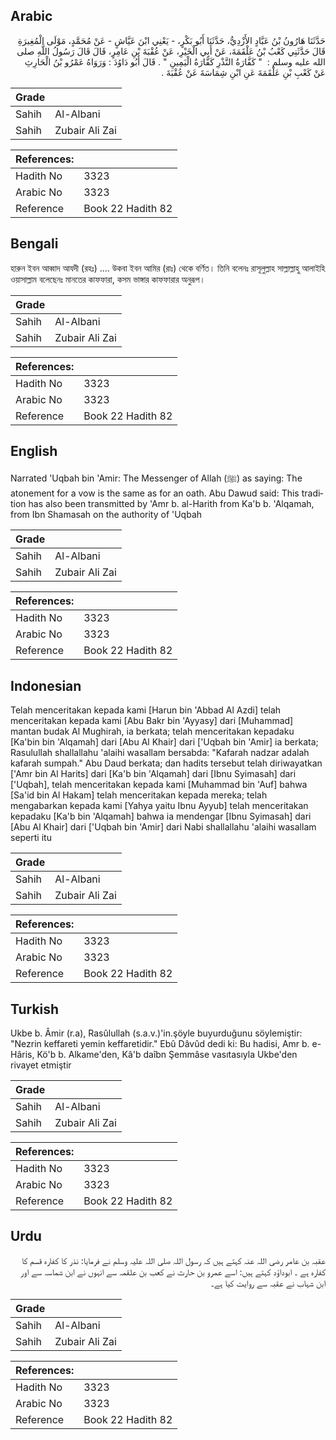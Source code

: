 ## Arabic


<div dir="rtl" lang="ar" style={{fontSize:'larger',backgroundColor:'#f8f9fa',padding:20}}>
حَدَّثَنَا هَارُونُ بْنُ عَبَّادٍ الأَزْدِيُّ، حَدَّثَنَا أَبُو بَكْرٍ، - يَعْنِي ابْنَ عَيَّاشٍ - عَنْ مُحَمَّدٍ، مَوْلَى الْمُغِيرَةِ قَالَ حَدَّثَنِي كَعْبُ بْنُ عَلْقَمَةَ، عَنْ أَبِي الْخَيْرِ، عَنْ عُقْبَةَ بْنِ عَامِرٍ، قَالَ قَالَ رَسُولُ اللَّهِ صلى الله عليه وسلم ‏:‏ ‏ "‏ كَفَّارَةُ النَّذْرِ كَفَّارَةُ الْيَمِينِ ‏"‏ ‏.‏ قَالَ أَبُو دَاوُدَ ‏:‏ وَرَوَاهُ عَمْرُو بْنُ الْحَارِثِ عَنْ كَعْبِ بْنِ عَلْقَمَةَ عَنِ ابْنِ شِمَاسَةَ عَنْ عُقْبَةَ ‏.‏
</div>
<div style={{backgroundColor:'#f8f9fa',padding:20, marginBottom: 10}}><table> <thead> <tr> <th>Grade</th> <th></th> </tr> </thead> <tbody> <tr><td>Sahih</td><td>Al-Albani</td></tr><tr><td>Sahih</td><td>Zubair Ali Zai</td></tr></tbody></table><table> <thead> <tr> <th>References:</th> <th></th> </tr> </thead> <tbody><tr><td>Hadith No</td><td>3323</td></tr><tr><td>Arabic No</td><td>3323</td></tr><tr><td>Reference</td><td>Book 22 Hadith 82</td></tr></tbody></table></div>

## Bengali


<div dir="ltr" lang="bn" style={{fontSize:'larger',backgroundColor:'#f8f9fa',padding:20}}>
হারুন ইবন আব্বাদ আযদী (রহঃ) .... উকবা ইবন আমির (রাঃ) থেকে বর্ণিত। তিনি বলেনঃ রাসূলুল্লাহ সাল্লাল্লাহু আলাইহি ওয়াসাল্লাম বলেছেনঃ মানতের কাফফারা, কসম ভাঙ্গার কাফফারার অনুরূপ।
</div>
<div style={{backgroundColor:'#f8f9fa',padding:20, marginBottom: 10}}><table> <thead> <tr> <th>Grade</th> <th></th> </tr> </thead> <tbody> <tr><td>Sahih</td><td>Al-Albani</td></tr><tr><td>Sahih</td><td>Zubair Ali Zai</td></tr></tbody></table><table> <thead> <tr> <th>References:</th> <th></th> </tr> </thead> <tbody><tr><td>Hadith No</td><td>3323</td></tr><tr><td>Arabic No</td><td>3323</td></tr><tr><td>Reference</td><td>Book 22 Hadith 82</td></tr></tbody></table></div>

## English


<div dir="ltr" lang="en" style={{fontSize:'larger',backgroundColor:'#f8f9fa',padding:20}}>
Narrated 'Uqbah bin 'Amir: The Messenger of Allah (ﷺ) as saying: The atonement for a vow is the same as for an oath. Abu Dawud said: This tradition has also been transmitted by 'Amr b. al-Harith from Ka'b b. 'Alqamah, from Ibn Shamasah on the authority of 'Uqbah
</div>
<div style={{backgroundColor:'#f8f9fa',padding:20, marginBottom: 10}}><table> <thead> <tr> <th>Grade</th> <th></th> </tr> </thead> <tbody> <tr><td>Sahih</td><td>Al-Albani</td></tr><tr><td>Sahih</td><td>Zubair Ali Zai</td></tr></tbody></table><table> <thead> <tr> <th>References:</th> <th></th> </tr> </thead> <tbody><tr><td>Hadith No</td><td>3323</td></tr><tr><td>Arabic No</td><td>3323</td></tr><tr><td>Reference</td><td>Book 22 Hadith 82</td></tr></tbody></table></div>

## Indonesian


<div dir="ltr" lang="id" style={{fontSize:'larger',backgroundColor:'#f8f9fa',padding:20}}>
Telah menceritakan kepada kami [Harun bin 'Abbad Al Azdi] telah menceritakan kepada kami [Abu Bakr bin 'Ayyasy] dari [Muhammad] mantan budak Al Mughirah, ia berkata; telah menceritakan kepadaku [Ka'bin bin 'Alqamah] dari [Abu Al Khair] dari ['Uqbah bin 'Amir] ia berkata; Rasulullah shallallahu 'alaihi wasallam bersabda: "Kafarah nadzar adalah kafarah sumpah." Abu Daud berkata; dan hadits tersebut telah diriwayatkan ['Amr bin Al Harits] dari [Ka'b bin 'Alqamah] dari [Ibnu Syimasah] dari ['Uqbah], telah menceritakan kepada kami [Muhammad bin 'Auf] bahwa [Sa'id bin Al Hakam] telah menceritakan kepada mereka; telah mengabarkan kepada kami [Yahya yaitu Ibnu Ayyub] telah menceritakan kepadaku [Ka'b bin 'Alqamah] bahwa ia mendengar [Ibnu Syimasah] dari [Abu Al Khair] dari ['Uqbah bin 'Amir] dari Nabi shallallahu 'alaihi wasallam seperti itu
</div>
<div style={{backgroundColor:'#f8f9fa',padding:20, marginBottom: 10}}><table> <thead> <tr> <th>Grade</th> <th></th> </tr> </thead> <tbody> <tr><td>Sahih</td><td>Al-Albani</td></tr><tr><td>Sahih</td><td>Zubair Ali Zai</td></tr></tbody></table><table> <thead> <tr> <th>References:</th> <th></th> </tr> </thead> <tbody><tr><td>Hadith No</td><td>3323</td></tr><tr><td>Arabic No</td><td>3323</td></tr><tr><td>Reference</td><td>Book 22 Hadith 82</td></tr></tbody></table></div>

## Turkish


<div dir="ltr" lang="tr" style={{fontSize:'larger',backgroundColor:'#f8f9fa',padding:20}}>
Ukbe b. Âmir (r.a), Rasûlullah (s.a.v.)'in.şöyle buyurduğunu söylemiştir: "Nezrin keffareti yemin keffaretidir." Ebû Dâvûd dedi ki: Bu hadisi, Amr b. e-Hâris, Kö'b b. Alkame'den, Kâ'b daîbn Şemmâse vasıtasıyla Ukbe'den rivayet etmiştir
</div>
<div style={{backgroundColor:'#f8f9fa',padding:20, marginBottom: 10}}><table> <thead> <tr> <th>Grade</th> <th></th> </tr> </thead> <tbody> <tr><td>Sahih</td><td>Al-Albani</td></tr><tr><td>Sahih</td><td>Zubair Ali Zai</td></tr></tbody></table><table> <thead> <tr> <th>References:</th> <th></th> </tr> </thead> <tbody><tr><td>Hadith No</td><td>3323</td></tr><tr><td>Arabic No</td><td>3323</td></tr><tr><td>Reference</td><td>Book 22 Hadith 82</td></tr></tbody></table></div>

## Urdu


<div dir="rtl" lang="ur" style={{fontSize:'larger',backgroundColor:'#f8f9fa',padding:20}}>
عقبہ بن عامر رضی اللہ عنہ کہتے ہیں کہ رسول اللہ صلی اللہ علیہ وسلم نے فرمایا: نذر کا کفارہ قسم کا کفارہ ہے ۔ ابوداؤد کہتے ہیں: اسے عمرو بن حارث نے کعب بن علقمہ سے انہوں نے ابن شماسہ سے اور ابن شہاب نے عقبہ سے روایت کیا ہے۔
</div>
<div style={{backgroundColor:'#f8f9fa',padding:20, marginBottom: 10}}><table> <thead> <tr> <th>Grade</th> <th></th> </tr> </thead> <tbody> <tr><td>Sahih</td><td>Al-Albani</td></tr><tr><td>Sahih</td><td>Zubair Ali Zai</td></tr></tbody></table><table> <thead> <tr> <th>References:</th> <th></th> </tr> </thead> <tbody><tr><td>Hadith No</td><td>3323</td></tr><tr><td>Arabic No</td><td>3323</td></tr><tr><td>Reference</td><td>Book 22 Hadith 82</td></tr></tbody></table></div>